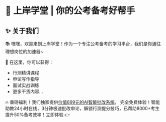 

# 🎯 上岸学堂 | 你的公考备考好帮手

## ✨ 关于我们

📚 嘿嘿，欢迎来到上岸学堂！作为一个专注公考备考的学习平台，我们是你通往理想岗位的加速器~

🎯 在这里，你可以获得：
- 行测精讲课程
- 申论写作指导
- 面试实战训练
- 更多干货内容...

🔥 重磅福利！我们独家提供[价值899元的AI智能批改系统](https://www.gongkaoshangan.com)，
完全免费体验！智能助教24小时在线，3分钟极速批改申论，解锁行测提分技巧，已帮助8000+考生提升50%备考效率！立即体验 👉

<FollowMe />